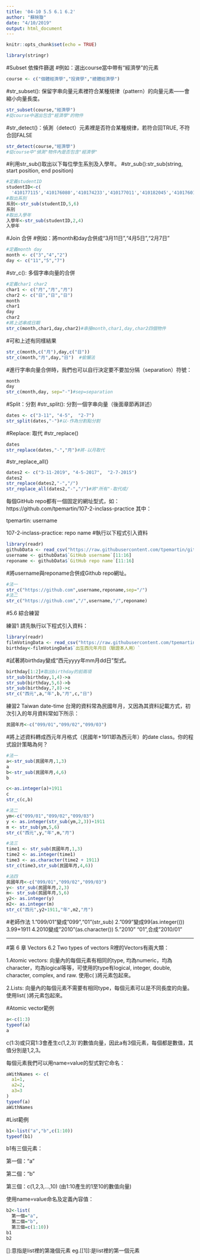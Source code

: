 ```yaml
---
title: '04-10 5.5 6.1 6.2'
author: "蘇映璇"
date: "4/10/2019"
output: html_document
---
```


```r
knitr::opts_chunk$set(echo = TRUE)
```

```r
library(stringr)
```
#Subset 依條件篩選
#例如：選出course當中帶有“經濟學”的元素
```r
course <- c("個體經濟學","投資學","總體經濟學")
```
#str_subset(): 保留字串向量元素裡符合某種規律（pattern）的向量元素——會縮小向量長度。
```r
str_subset(course,"經濟學")
#從course中選出包含"經濟學"的物件
```
#str_detect()：偵測（detect）元素裡是否符合某種規律，若符合回TRUE, 不符合回FALSE
```r
str_detect(course,"經濟學")
#從course中"偵測"物件內是否包含"經濟學"
```
#利用str_sub()取出以下每位學生系別及入學年。
#str_sub():str_sub(string, start position, end position)
```r
#定義studentID
studentID<-c(
  '410177115','410176080','410174233','410177011','410182045','410176014')
#取出系別
系別<-str_sub(studentID,5,6)
系別
#取出入學年
入學年<-str_sub(studentID,2,4)
入學年
```

#Join 合併
#例如：將month和day合併成“3月11日”,“4月5日”,“2月7日”
```r
#定義month day
month <- c("3","4","2")
day <- c("11","5","7")
```
#str_c(): 多個字串向量的合併
```r
#定義char1 char2
char1 <- c("月","月","月")
char2 <- c("日","日","日")
month
char1
day 
char2
#將上述串成日期
str_c(month,char1,day,char2)#串接month,char1,day,char2四個物件
```

#可和上述有同樣結果
```r
str_c(month,c("月"),day,c("日"))
str_c(month,"月",day,"日")  #偷懶法
```
#進行字串向量合併時，我們也可以自行決定要不要加分隔（separation）符號：
```r
month
day
str_c(month,day, sep="-")#sep=separation
```
#Split：分割
#str_split(): 分割一個字串向量（後面章節再詳述）

```r
dates <- c("3-11", "4-5",  "2-7")
str_split(dates,"-")#以-作為分割點分割
```
#Replace: 取代
#str_replace()
```r
dates
str_replace(dates,"-","月")#將-以月取代
```
#str_replace_all()
```r
dates2 <- c("3-11-2019", "4-5-2017",  "2-7-2015")
dates2
str_replace(dates2,"-","/")
str_replace_all(dates2,"-","/")#將"所有"-取代成/
```

每個GitHub repo都有一個固定的網址型式，如： https://github.com/tpemartin/107-2-inclass-practice 其中：

tpemartin: username

107-2-inclass-practice: repo name
#執行以下程式引入資料
```r
library(readr)
githubData <- read_csv("https://raw.githubusercontent.com/tpemartin/github-data/master/githubData.csv")
username <- githubData$`GitHub username`[11:16]
reponame <- githubData$`GitHub repo name`[11:16]
```
#將username與reponame合併成Github repo網址。
```r
#法一
str_c("https://github.com",username,reponame,sep="/")
#法二
str_c("https://github.com","/",username,"/",reponame)
```

#5.6 綜合練習

練習1
請先執行以下程式引入資料：
```r
library(readr)
filmVotingData <- read_csv("https://raw.githubusercontent.com/tpemartin/github-data/master/%E7%AC%AC%E4%B8%89%E5%B1%86%E7%B6%93%E6%BF%9F%E6%92%AD%E5%AE%A2%E7%AB%B6%E8%B3%BD%E5%8F%83%E8%B3%BD%E4%BD%9C%E5%93%81%E6%8A%95%E7%A5%A8%E7%B5%90%E6%9E%9C%E6%A8%A3%E6%9C%AC%20-%20Sheet1.csv")
birthday<-filmVotingData$`出生西元年月日（驗證本人用）`
```

#試著將birthday變成“西元yyyy年mm月dd日”型式。

```r
birthday[1:2]#取出birthday的前兩項
str_sub(birthday,1,4)->a
str_sub(birthday,5,6)->b
str_sub(birthday,7,8)->c
str_c("西元",a,"年",b,"月",c,"日")
```

練習2 Taiwan date-time
台灣的資料常為民國年月，又因為其資料記載方式，初次引入的年月資料常如下所示：
```r
民國年月<-c("099/01","099/02","099/03")
```
#將上述資料轉成西元年月格式（民國年+1911即為西元年）的date class。你的程式設計策略為何？
```r
#法一
a<-str_sub(民國年月,1,3)
a
b<-str_sub(民國年月,4,6)
b

c<-as.integer(a)+1911
c
str_c(c,b)
```
```r
#法二
ym<-c("099/01","099/02","099/03")
y <- as.integer(str_sub(ym,2,3))+1911
m <- str_sub(ym,5,6)
str_c("西元",y,"年",m,"月")
```

```r
#法三
time1 <- str_sub(民國年月,1,3)
time2 <- as.integer(time1)
time3 <- as.character(time2 + 1911) 
str_c(time3,str_sub(民國年月,4,6))
```
```r
#法四
民國年月<-c("099/01","099/02","099/03")
y<- str_sub(民國年月,2,3)
m<- str_sub(民國年月,5,6)
y2<- as.integer(y)
m2<- as.integer(m)
str_c("西元",y2+1911,"年",m2,"月")
```

#老師作法
1."099/01"變成"099","01"(str_sub)
2."099"變成99(as.integer(())
3.99+1911
4.2010變成"2010"(as.character())
5."2010" "01",合成"2010/01"

________________________________________________________
#第 6 章 Vectors
6.2 Two types of vectors
R裡的Vectors有兩大類：

1.Atomic vectors: 向量內的每個元素有相同的type, 均為numeric，均為character，均為logical等等，可使用的type有logical, integer, double, character, complex, and raw.
使用c( )將元素包起來。

2.Lists: 向量內的每個元素不需要有相同type，每個元素可以是不同長度的向量。
使用list( )將元素包起來。

#Atomic vector範例
```r
a<-c(1:3)
typeof(a)
a
```
c(1:3)或只寫1:3會產生c(1,2,3)`的數值向量，因此a有3個元素，每個都是數值，其值分別是1,2,3。

每個元素我們可以用name=value的型式對它命名：
```r
aWithNames <- c(
  a1=1,
  a2=2,
  a3=3
)
typeof(a)
aWithNames
```

#List範例
```r
b1<-list("a","b",c(1:10))
typeof(b1)
```
b1有三個元素：

第一個：“a”

第二個：“b”

第三個：c(1,2,3,…,10) (由1:10產生的1至10的數值向量)

使用name=value命名及定義內容值：
```r
b2<-list(
  第一個="a",
  第二個="b",
  第三個=c(1:10))
b1
b2
```
[[]](雙括號):意指是list裡的第幾個元素 eg.[[1]]:是list裡的第一個元素
